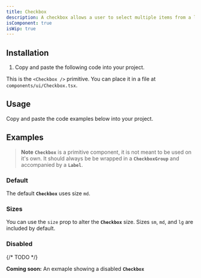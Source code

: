 ```yaml
---
title: Checkbox
description: A checkbox allows a user to select multiple items from a list of individual items, or to mark one individual item as selected.
isComponent: true
isWip: true
---
```


## Installation

1. Copy and paste the following code into your project.

This is the `<Checkbox />` primitive. You can place it in a file at `components/ui/Checkbox.tsx`.

## Usage

Copy and paste the code examples below into your project.

<ComponentSource src="../../packages/ui/src/Checkbox.tsx" />

## Examples

> **Note**
> **`Checkbox`** is a primitive component, it is not meant to be used on it's own. It should always be be wrapped in a **`CheckboxGroup`** and accompanied by a **`Label`**.

### Default

The default **`Checkbox`** uses size `md`.

<ComponentExample name="Checkbox" story="default" />

### Sizes

You can use the `size` prop to alter the **`Checkbox`** size. Sizes `sm`, `md`, and `lg` are included by default.

<ComponentExample name="Checkbox" story="sizes" />

### Disabled

{/* TODO */}

**Coming soon:** An exmaple showing a disabled **`Checkbox`**
